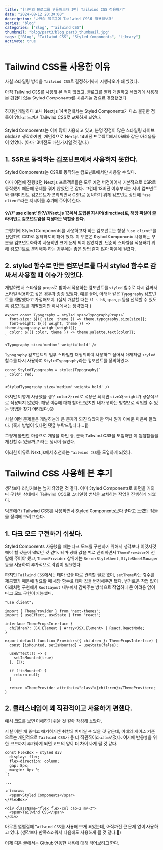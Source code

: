 ```yaml
---
title: "[나만의 블로그를 만들어보자 3편] Tailwind CSS 적용하기"
date: "2024-08-12 20:30:00"
description: "나만의 블로그에 Tailwind CSS를 적용해보자"
series: "blog"
categories: ["Blog", "Tailwind CSS"]
thumbnail: "blog/part3/blog_part3_thumbnail.jpg"
tags: ["Blog", "Tailwind CSS", "Styled Components", "Library"]
activate: true
---
```


# Tailwind CSS를 사용한 이유

사실 스타일링 방식을 `Tailwind CSS`로 결정하기까지 시행착오가 꽤 있었다.

아직 Tailwind CSS를 사용해 본 적이 없었고, 블로그를 빨리 개발하고 싶었기에 사용해 본 경험이 있는 Styled Components를 사용하는 것으로 결정했었다.

#####

하지만 개발하다 보니 Next.js 14버전에서는 Styled Components가 다소 불편한 점들이 있다고 느껴져 Tailwind CSS로 교체하게 되었다.

#####

Styled Components는 이미 많이 사용되고 있고, 분명 장점이 많은 스타일링 라이브러리라고 생각하지만, 개인적으로 Next.js 14버전 프로젝트에서 아래와 같은 아쉬움들이 있었다. (아마 13버전도 마찬가지일 것 같다.)

## 1. SSR로 동작하는 컴포넌트에서 사용하지 못한다.

Styled Components는 CSR로 동작하는 컴포넌트에서만 사용할 수 있다.

아마 이전에 진행했던 Next.js 프로젝트들은 모두 예전 버전이어서 기본적으로 CSR로 동작했기 때문에 문제를 겪지 않았던 것 같다. 그런데 13버전 이후부터는 서버 컴포넌트와 클라이언트 컴포넌트가 분리되면서 CSR로 동작하기 위해 컴포넌트 상단에 `"use client"`라는 지시어를 추가해 주어야 한다.

#### 💡///"use client"란?///Next.js 13에서 도입된 지시어(directive)로, 해당 파일이 클라이언트 컴포넌트임을 지정하는 역할을 한다.

그렇기에 Styled Components를 사용하고자 하는 컴포넌트는 항상 `"use client"`를 선언하여 CSR로 동작하도록 해야 했다.
이 부분은 Styled Components 사용하는 부분을 컴포넌트화하여 사용하면 크게 문제 되지 않았지만, 단순히 스타일을 적용하기 위해 컴포넌트로 분리해야 하는 경우에는 좋은 방법 같지 않아 마음에 걸렸다.

## 2. styled 함수로 만든 컴포넌트를 다시 styled 함수로 감싸서 사용할 때 이슈가 있었다.

개발하면서 스타일을 `props`로 받아서 적용하는 컴포넌트를 `styled` 함수로 다시 감싸서 스타일 적용하고 싶은 경우가 종종 있었다.
예를 들어, 아래와 같은 `Typography` 컴포넌트를 개발했다고 가정해보자. (실제 개발할 때는 `h1 ~ h6`, `span`, `p` 등을 선택할 수 있도록 컴포넌트를 개발했지만 예시에서는 생략했다.)

```typescript:컴포넌트_정의_예시
export const Typography = styled.span<TypographyProps>`
  font-size: ${({ size, theme }) => theme.typography.size[size]};
  font-weight: ${({ weight, theme }) => theme.typography.weight[weight]};
  color: ${({ color, theme }) => theme.palette.text[color]};
`
```

```typescript:컴포넌트_사용_예시
<Typography size='medium' weight='bold' />
```

`Typography` 컴포넌트의 일부 스타일만 재정의하여 사용하고 싶어서 아래처럼 `styled` 함수를 다시 사용하여 `StyledTypography`라는 컴포넌트를 정의하였다.

```typescript:컴포넌트_정의_예시
const StyledTypography = styled(Typography)`
  color: red;
`
```

```typescript:컴포넌트_사용_예시
<StyledTypography size='medium' weight='bold' />
```

하지만 이렇게 사용했을 경우 `color`가 `red`로 적용은 되지만 `size`와 `weight`가 정상적으로 적용되지 않았다. 해당 이슈에 대해 찾아보았지만 내가 원하는 방향으로 작업할 수 있는 방법을 찾기 어려웠다.😥

사실 이런 문제들은 개발하는데 큰 문제가 되진 않았지만 역시 뭔가 아쉬운 마음이 들었다. (혹시 방법이 있다면 댓글 부탁드립니다...🥹)

그렇게 불편한 마음으로 개발을 하던 중, 문득 Tailwind CSS을 도입하면 이 찜찜함들을 개선할 수 있을까..? 라는 생각이 들었다.

이러한 이유로 Next.js에서 추천하는 `Tailwind CSS`를 도입하게 되었다.

# Tailwind CSS 사용해 본 후기

생각보다 러닝커브는 높지 않았던 것 같다. 이미 Styled Components로 화면을 거의 다 구현한 상태에서 Tailwind CSS로 스타일링 방식을 교체하는 작업을 진행하게 되었다.

덕분에(?) Tailwind CSS를 사용하면서 Styled Components보다 좋다고 느꼈던 점들을 정리해 보려고 한다.

## 1. 다크 모드 구현하기 쉬웠다.

Styled Components 사용했을 때는 다크 모드를 구현하기 위해서 생각보다 이것저것 해야 할 것들이 많았던 것 같다.
테마 상태 값을 따로 관리하면서 `ThemeProvider`에 전달해 주어야 했고, `ThemeProvider` 상위에는 `ServerStyleSheet`, `StyleSheetManager` 등을 사용하여 추가적으로 작업이 필요했다.

하지만 `Tailwind CSS`에서는 테마 값을 따로 관리할 필요 없이, `setTheme`라는 함수를 제공했기 때문에 필요할 때 해당 함수로 테마 값을 변경해주면 됐다.
번거로운 작업 없이 아래처럼 구현해서 `RootLayout` 내부에서 감싸주는 방식으로 작업하니 큰 어려움 없이 다크 모드 구현이 가능했다.

```typescript:/src/app/layout.tsx
"use client";

import { ThemeProvider } from "next-themes";
import { useEffect, useState } from "react";

interface ThemePropsInterface {
  children?: JSX.Element | Array<JSX.Element> | React.ReactNode;
}

export default function Providers({ children }: ThemePropsInterface) {
  const [isMounted, setIsMounted] = useState(false);

  useEffect(() => {
    setIsMounted(true);
  }, []);

  if (!isMounted) {
    return null;
  }

  return <ThemeProvider attribute="class">{children}</ThemeProvider>;
}
```

## 2. 클래스네임이 꽤 직관적이고 사용하기 편했다.

예시 코드를 보면 이해하기 쉬울 것 같아 작성해 보았다.

사실 어떤 게 좋다고 얘기하기엔 취향의 차이일 수 있을 것 같은데, 아래의 케이스 기준으로는 개인적으로 `Tailwind CSS`가 좀 더 직관적이라고 느껴졌다. 여기에 반응형을 위한 코드까지 추가하게 되면 코드의 양이 더 차이 나게 될 것 같다.

```typescript:styled-components_예시
const FlexBox = styled.div`
  display: flex;
  flex-direction: column;
  gap: 8px;
  margin: 8px 0;
`;

...

<FlexBox>
  <span>Styled Components</span>
</FlexBox>
```

```typescript:tailwindcss_예시
<div className="flex flex-col gap-2 my-2">
  <span>Tailwind CSS</span>
</div>
```

아무튼 얼떨결에 `Tailwind CSS`를 사용해 보게 되었는데, 아직까진 큰 문제 없이 사용하고 있다. (생각보다 만족스러워서 다음에도 사용하게 될 것 같다.🙂)

이제 다음 글에서는 Github 연동한 내용에 대해 적어보려고 한다.
